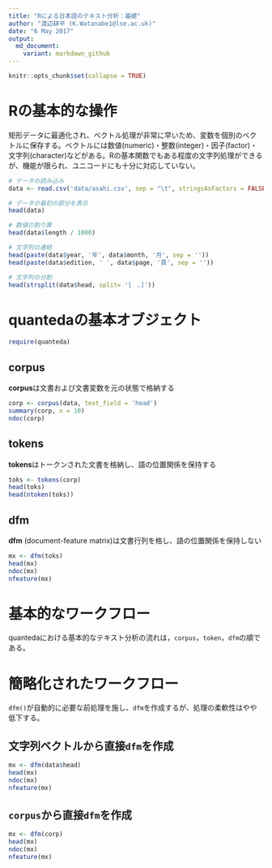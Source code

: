 ```yaml
---
title: "Rによる日本語のテキスト分析：基礎"
author: "渡辺耕平 (K.Watanabe1@lse.ac.uk)"
date: "6 May 2017"
output:
  md_document:
    variant: markdown_github
---
```


```r
knitr::opts_chunk$set(collapse = TRUE)
```

# Rの基本的な操作
矩形データに最適化され、ベクトル処理が非常に早いため、変数を個別のベクトルに保存する。ベクトルには数値(numeric)・整数(integer)・因子(factor)・文字列(character)などがある。Rの基本関数でもある程度の文字列処理ができるが、機能が限られ、ユニコードにも十分に対応していない。

```r
# データの読み込み
data <- read.csv('data/asahi.csv', sep = "\t", stringsAsFactors = FALSE)

# データの最初の部分を表示
head(data)
```

```r

# 数値の割り算
head(data$length / 1000)

# 文字列の連結
head(paste(data$year, '年', data$month, '月', sep = ''))
head(paste(data$edition, ' ', data$page, '頁', sep = ''))

# 文字列の分割
head(strsplit(data$head, split= '[　、]'))

```


# quantedaの基本オブジェクト
```r
require(quanteda)
```

## corpus
**corpus**は文書および文書変数を元の状態で格納する
```r
corp <- corpus(data, text_field = 'head')
summary(corp, n = 10)
ndoc(corp)
```

## tokens
**tokens**はトークンされた文書を格納し、語の位置関係を保持する
```r
toks <- tokens(corp)
head(toks)
head(ntoken(toks))
```
## dfm
**dfm** (document-feature matrix)は文書行列を格し、語の位置関係を保持しない
```r
mx <- dfm(toks)
head(mx)
ndoc(mx)
nfeature(mx)
```

# 基本的なワークフロー
quantedaにおける基本的なテキスト分析の流れは，`corpus`，`token`，`dfm`の順である。

# 簡略化されたワークフロー
`dfm()`が自動的に必要な前処理を施し、`dfm`を作成するが、処理の柔軟性はやや低下する。

## 文字列ベクトルから直接`dfm`を作成

```r
mx <- dfm(data$head)
head(mx)
ndoc(mx)
nfeature(mx)
```

## `corpus`から直接`dfm`を作成

```r
mx <- dfm(corp)
head(mx)
ndoc(mx)
nfeature(mx)
```

